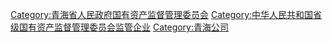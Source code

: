 [[Category:青海省人民政府国有资产监督管理委员会|Category:青海省人民政府国有资产监督管理委员会]]
[[Category:中华人民共和国省级国有资产监督管理委员会监管企业|Category:中华人民共和国省级国有资产监督管理委员会监管企业]]
[[Category:青海公司|Category:青海公司]]